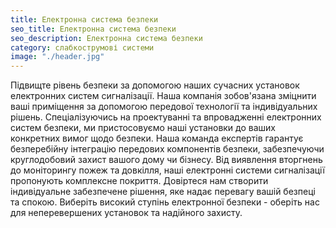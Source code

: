 ```yaml
---
title: Електронна система безпеки
seo_title: Електронна система безпеки
seo_description: Електронна система безпеки
category: слабкострумові системи
image: "./header.jpg"
---
```

Підвищте рівень безпеки за допомогою наших сучасних установок електронних систем сигналізації. Наша компанія зобов'язана зміцнити ваші приміщення за допомогою передової технології та індивідуальних рішень. Спеціалізуючись на проектуванні та впровадженні електронних систем безпеки, ми пристосовуємо наші установки до ваших конкретних вимог щодо безпеки. Наша команда експертів гарантує безперебійну інтеграцію передових компонентів безпеки, забезпечуючи круглодобовий захист вашого дому чи бізнесу. Від виявлення вторгнень до моніторингу пожеж та довкілля, наші електронні системи сигналізації пропонують комплексне покриття. Довіртеся нам створити індивідуальне забезпечене рішення, яке надає перевагу вашій безпеці та спокою. Виберіть високий ступінь електронної безпеки - оберіть нас для неперевершених установок та надійного захисту.